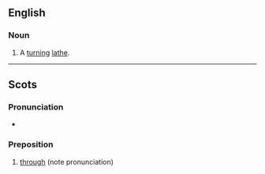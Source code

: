 ==English==

===Noun===
{{en-noun}}

# {{context|UK|dialect}} A [[turn]]ing [[lathe]].

{{Webster 1913}}

----

==Scots==

===Pronunciation===
* {{IPA|/θrʌu/|lang=sco}}

===Preposition===
{{sco-prep}}

# {{context|South Scots|lang=sco}} [[through]] (note pronunciation)